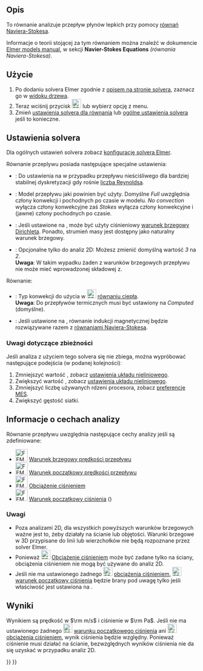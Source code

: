 <languages/>

{{Docnav/pl
|[[FEM_EquationMagnetodynamic2D/pl|Równanie magnetodynamiczne 2D]]
|[[FEM_EquationFlux/pl|Równanie strumienia]]
|[[FEM_Workbench/pl|środowisko pracy MES]]
|IconL=FEM_EquationMagnetodynamic2D.svg
|IconR=FEM_EquationFlux.svg
|IconC=Workbench_FEM.svg
}}

{{GuiCommand/pl
|Name=FEM EquationFlow
|Name/pl=MES: Równanie przepływu
|MenuLocation= Rozwiąż → Równanie przepływu
|Workbenches=[[FEM_Workbench/pl|MES]]
|Version=0.17
|SeeAlso=
}}

<span id="Description"></span>
==Opis==

To równanie analizuje przepływ płynów lepkich przy pomocy [https://pl.wikipedia.org/wiki/R%C3%B3wnania_Naviera-Stokesa równań Naviera-Stokesa].

Informacje o teorii stojącej za tym równaniem można znaleźć w dokumencie [http://www.elmerfem.org/blog/documentation/ Elmer models manual], w sekcji '''Navier-Stokes Equations''' ''(równania Naviera-Stokesa)''.

<span id="Usage"></span>
==Użycie==

# Po dodaniu solvera Elmer zgodnie z [[FEM_SolverElmer/pl#Równania|opisem na stronie solvera]], zaznacz go w [[Tree_view/pl|widoku drzewa]].
# Teraz wciśnij przycisk [[Image:FEM_EquationFlow.svg|24px]] lub wybierz opcję {{MenuCommand|Rozwiąż → Równanie przepływu}} z menu.
# Zmień [[#Ustawienia_solvera|ustawienia solvera dla równania]] lub [[FEM_SolverElmer_SolverSettings/pl|ogólne ustawienia solvera]] jeśli to konieczne.

<span id="Solver_Settings"></span>
==Ustawienia solvera==

Dla ogólnych ustawień solvera zobacz [[FEM_SolverElmer_SolverSettings/pl|konfigurację solvera Elmer]].

Równanie przeplywu posiada następujące specjalne ustawienia:
* {{PropertyData|Div Discretization}}: Do ustawienia na {{true/pl}} w przypadku przepływu nieściśliwego dla bardziej stabilnej dyskretyzacji gdy rośnie [https://pl.wikipedia.org/wiki/Liczba_Reynoldsa liczba Reynoldsa].
* {{PropertyData|Flow Model}}: Model przepływu jaki powinien być użyty. Domyślne ''Full'' uwzględnia człony konwekcji i pochodnych po czasie w modelu. ''No convection'' wyłącza człony konwekcyjne zaś ''Stokes'' wyłącza człony konwekcyjne i (jawne) człony pochodnych po czasie.
* {{PropertyData|Gradp Discretization}}: Jeśli ustawione na {{true/pl}}, może być użyty ciśnieniowy [https://pl.wikipedia.org/wiki/Warunek_brzegowy_Dirichleta warunek brzegowy Dirichleta]. Ponadto, strumień masy jest dostępny jako naturalny warunek brzegowy.
* {{PropertyData|Variable}}: Opcjonalne tylko do analiz 2D: Możesz zmienić domyślną wartość ''3'' na ''2''.</br>'''Uwaga''': W takim wypadku żaden z warunków brzegowych przepływu nie może mieć wprowadzonej składowej z.

Równanie:
* {{PropertyData|Convection}}: Typ konwekcji do użycia w [[Image:FEM_EquationHeat.svg|24px]] [[FEM_EquationHeat/pl|równaniu ciepła]].</br>'''Uwaga''': Do przepływów termicznych musi być ustawiony na ''Computed'' (domyślne).
* {{PropertyData|Magnetic Induction}}: Jeśli ustawione na {{true/pl}}, równanie indukcji magnetycznej będzie rozwiązywane razem z [https://pl.wikipedia.org/wiki/R%C3%B3wnania_Naviera-Stokesa równaniami Naviera-Stokesa].

<span id="Notes_for_Convergence"></span>
===Uwagi dotyczące zbieżności===

Jeśli analiza z użyciem tego solvera się nie zbiega, można wypróbować następujące podejścia (w podanej kolejności)ː
# Zmniejszyć wartość {{PropertyData|Relaxation Factor}}, zobacz [[FEM_SolverElmer_SolverSettings/pl#Współczynnik_relaksacji|ustawienia układu nieliniowego]].
# Zwiększyć wartość {{PropertyData|Nonlinear Newton After Iterations}}, zobacz [[FEM_SolverElmer_SolverSettings/pl#Układ_nieliniowy|ustawienia układu nieliniowego]].
# Zmniejszyć liczbę używanych rdzeni procesora, zobacz [[FEM_Preferences/pl#Elmer|preferencje MES]].
# Zwiększyć gęstość siatki.

<span id="Analysis_Feature_Information"></span>
==Informacje o cechach analizy==

Równanie przepływu uwzględnia następujące cechy analizy jeśli są zdefiniowane:

* [[Image:FEM_ConstraintFlowVelocity.svg|32px]] [[FEM_ConstraintFlowVelocity/pl|Warunek brzegowy prędkości przepływu]]
* [[Image:FEM_ConstraintInitialFlowVelocity.svg|32px]] [[FEM_ConstraintInitialFlowVelocity/pl|Warunek początkowy prędkości przepływu]]
* [[Image:FEM_ConstraintPressure.svg|32px]] [[FEM_ConstraintPressure/pl|Obciążenie ciśnieniem]]
* [[Image:FEM_ConstraintInitialPressure.svg|32px]] [[FEM_ConstraintInitialPressure/pl|Warunek początkowy ciśnienia]] ({{Version/pl|0.21}})

<span id="Notes"></span>
===Uwagi===

* Poza analizami 2D, dla wszystkich powyższych warunków brzegowych ważne jest to, żeby działały na ścianie lub objętości. Warunki brzegowe w 3D przypisane do linii lub wierzchołków nie będą rozpoznane przez solver Elmer.
* Ponieważ [[Image:FEM_ConstraintPressure.svg|24px]] [[FEM_ConstraintPressure/pl|Obciążenie ciśnieniem]] może być zadane tylko na ściany, obciążenia ciśnieniem nie mogą być używane do analiz 2D.
* Jeśli nie ma ustawionego żadnego [[Image:FEM_ConstraintPressure.svg|24px]] [[FEM_ConstraintPressure/pl|obciążenia ciśnieniem]], [[Image:FEM_ConstraintInitialPressure.svg|24px]] [[FEM_ConstraintInitialPressure/pl|warunek początkowy ciśnienia]] będzie brany pod uwagę tylko jeśli właściwość {{PropertyData|Gradp Discretization}} jest ustawiona na {{true/pl}}.

<span id="Results"></span>
==Wyniki==

Wynikiem są prędkość w <math>\rm m/s</math> i ciśnienie w <math>\rm Pa</math>. Jeśli nie ma ustawionego żadnego [[Image:FEM_ConstraintInitialPressure.svg|24px]] [[FEM_ConstraintInitialPressure/pl|warunku początkowego ciśnienia]] ani [[Image:FEM_ConstraintPressure.svg|24px]] [[FEM_ConstraintPressure/pl|obciążenia ciśnieniem]], wynik ciśnienia będzie względny. Ponieważ ciśnienie musi działać na ścianie, bezwzględnych wyników ciśnienia nie da się uzyskać w przypadku analiz 2D.


{{Docnav/pl
|[[FEM_EquationMagnetodynamic2D/pl|Równanie magnetodynamiczne 2D]]
|[[FEM_EquationFlux/pl|Równanie strumienia]]
|[[FEM_Workbench/pl|środowisko pracy MES]]
|IconL=FEM_EquationMagnetodynamic2D.svg
|IconR=FEM_EquationFlux.svg
|IconC=Workbench_FEM.svg
}}

{{FEM Tools navi{{#translation:}}}}
{{Userdocnavi{{#translation:}}}}